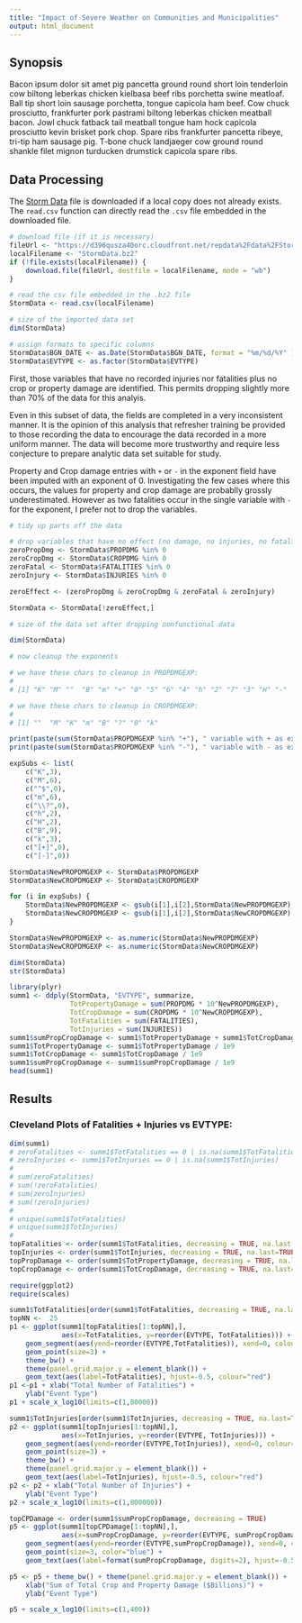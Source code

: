 ```yaml
---
title: "Impact of Severe Weather on Communities and Municipalities"
output: html_document
---
```


## Synopsis

Bacon ipsum dolor sit amet pig pancetta ground round short loin tenderloin cow
biltong leberkas chicken kielbasa beef ribs porchetta swine meatloaf. Ball tip
short loin sausage porchetta, tongue capicola ham beef. Cow chuck prosciutto,
frankfurter pork pastrami biltong leberkas chicken meatball bacon. Jowl chuck
fatback tail meatball tongue ham hock capicola prosciutto kevin brisket pork
chop. Spare ribs frankfurter pancetta ribeye, tri-tip ham sausage pig. T-bone
chuck landjaeger cow ground round shankle filet mignon turducken drumstick
capicola spare ribs.  

## Data Processing

The [Storm Data](https://d396qusza40orc.cloudfront.net/repdata%2Fdata%2FStormData.csv.bz2)
file is downloaded if a local copy does not already exists. The `read.csv` function
can directly read the `.csv` file embedded in the downloaded file.

```r

# download file (if it is necessary)
fileUrl <- "https://d396qusza40orc.cloudfront.net/repdata%2Fdata%2FStormData.csv.bz2"
localFilename <- "StormData.bz2"
if (!file.exists(localFilename)) {
    download.file(fileUrl, destfile = localFilename, mode = "wb")
} 

# read the csv file embedded in the .bz2 file
StormData <- read.csv(localFilename)

# size of the imported data set
dim(StormData)

# assign formats to specific columns
StormData$BGN_DATE <- as.Date(StormData$BGN_DATE, format = "%m/%d/%Y" )
StormData$EVTYPE <- as.factor(StormData$EVTYPE)


```

First, those variables that have no recorded injuries nor fatalities plus
no crop or property damage are identified. This permits dropping slightly more
than 70% of the data for this analyis.  

Even in this subset of data, the fields are completed in a very inconsistent
manner. It is the opinion of this analysis that refresher training be provided
to those recording the data to encourage the data recorded in a more uniform
manner. The data will become more trustworthy and require less conjecture to
prepare analytic data set suitable for study.  

Property and Crop damage entries with `+` or `-` in the exponent field have
been imputed with an exponent of 0. Investigating the few cases where this
occurs, the values for property and crop damage are probablly grossly
underestimated. However as two fatalities occur in the single variable with
`-` for the exponent, I prefer not to drop the variables.  

```r
# tidy up parts off the data

# drop variables that have no effect (no damage, no injuries, no fatalities)
zeroPropDmg <- StormData$PROPDMG %in% 0
zeroCropDmg <- StormData$CROPDMG %in% 0
zeroFatal <- StormData$FATALITIES %in% 0
zeroInjury <- StormData$INJURIES %in% 0

zeroEffect <- (zeroPropDmg & zeroCropDmg & zeroFatal & zeroInjury)

StormData <- StormData[!zeroEffect,]

# size of the data set after dropping nonfunctional data

dim(StormData)

# now cleanup the exponents

# we have these chars to cleanup in PROPDMGEXP:
#
# [1] "K" "M" ""  "B" "m" "+" "0" "5" "6" "4" "h" "2" "7" "3" "H" "-"

# we have these chars to cleanup in CROPDMGEXP:
#
# [1] ""  "M" "K" "m" "B" "?" "0" "k"

print(paste(sum(StormData$PROPDMGEXP %in% "+"), " variable with + as exponent for Property Damage"))
print(paste(sum(StormData$PROPDMGEXP %in% "-"), " variable with - as exponent for Property Damage"))

expSubs <- list(
    c("K",3),
    c("M",6),
    c("^$",0),
    c("m",6),
    c("\\?",0),
    c("h",2),
    c("H",2),
    c("B",9),
    c("k",3),
    c("[+]",0),
    c("[-]",0))

StormData$NewPROPDMGEXP <- StormData$PROPDMGEXP
StormData$NewCROPDMGEXP <- StormData$CROPDMGEXP

for (i in expSubs) {
    StormData$NewPROPDMGEXP <- gsub(i[1],i[2],StormData$NewPROPDMGEXP)
    StormData$NewCROPDMGEXP <- gsub(i[1],i[2],StormData$NewCROPDMGEXP)
}

StormData$NewPROPDMGEXP <- as.numeric(StormData$NewPROPDMGEXP)
StormData$NewCROPDMGEXP <- as.numeric(StormData$NewCROPDMGEXP)

dim(StormData)
str(StormData)

library(plyr)
summ1 <- ddply(StormData, "EVTYPE", summarize,
               TotPropertyDamage = sum(PROPDMG * 10^NewPROPDMGEXP),
               TotCropDamage = sum(CROPDMG * 10^NewCROPDMGEXP),
               TotFatalities = sum(FATALITIES),
               TotInjuries = sum(INJURIES))
summ1$sumPropCropDamage <- summ1$TotPropertyDamage + summ1$TotCropDamage
summ1$TotPropertyDamage <- summ1$TotPropertyDamage / 1e9
summ1$TotCropDamage <- summ1$TotCropDamage / 1e9
summ1$sumPropCropDamage <- summ1$sumPropCropDamage / 1e9
head(summ1)

```

## Results

### Cleveland Plots of Fatalities + Injuries vs EVTYPE:  

```r

dim(summ1)
# zeroFatalities <- summ1$TotFatalities == 0 | is.na(summ1$TotFatalities)
# zeroInjuries <- summ1$TotInjuries == 0 | is.na(summ1$TotInjuries)
# 
# sum(zeroFatalities)
# sum(!zeroFatalities)
# sum(zeroInjuries)
# sum(!zeroInjuries)
# 
# unique(summ1$TotFatalities)
# unique(summ1$TotInjuries)
# 
topFatalities <- order(summ1$TotFatalities, decreasing = TRUE, na.last = TRUE)
topInjuries <- order(summ1$TotInjuries, decreasing = TRUE, na.last=TRUE)
topPropDamage <- order(summ1$TotPropertyDamage, decreasing = TRUE, na.last=TRUE)
topCropDamage <- order(summ1$TotCropDamage, decreasing = TRUE, na.last=TRUE)

require(ggplot2)
require(scales)

summ1$TotFatalities[order(summ1$TotFatalities, decreasing = TRUE, na.last = TRUE)[1:25]]
topNN <-  25
p1 <- ggplot(summ1[topFatalities[1:topNN],],
             aes(x=TotFatalities, y=reorder(EVTYPE, TotFatalities))) +
    geom_segment(aes(yend=reorder(EVTYPE,TotFatalities)), xend=0, colour="grey50") +
    geom_point(size=3) +
    theme_bw() +
    theme(panel.grid.major.y = element_blank()) +
    geom_text(aes(label=TotFatalities), hjust=-0.5, colour="red")
p1 <-p1 + xlab("Total Number of Fatalities") +
    ylab("Event Type")
p1 + scale_x_log10(limits=c(1,80000))

summ1$TotInjuries[order(summ1$TotInjuries, decreasing = TRUE, na.last=TRUE)[1:25]]
p2 <- ggplot(summ1[topInjuries[1:topNN],],
             aes(x=TotInjuries, y=reorder(EVTYPE, TotInjuries))) +
    geom_segment(aes(yend=reorder(EVTYPE,TotInjuries)), xend=0, colour="grey50") +
    geom_point(size=3) +
    theme_bw() +
    theme(panel.grid.major.y = element_blank()) +
    geom_text(aes(label=TotInjuries), hjust=-0.5, colour="red")
p2 <- p2 + xlab("Total Number of Injuries") +
    ylab("Event Type")
p2 + scale_x_log10(limits=c(1,800000))

topCPDamage <- order(summ1$sumPropCropDamage, decreasing = TRUE)
p5 <- ggplot(summ1[topCPDamage[1:topNN],],
             aes(x=sumPropCropDamage, y=reorder(EVTYPE, sumPropCropDamage))) +
    geom_segment(aes(yend=reorder(EVTYPE,sumPropCropDamage)), xend=0, colour="blue") +
    geom_point(size=3, color="blue") +
    geom_text(aes(label=format(sumPropCropDamage, digits=2), hjust=-0.5))

p5 <- p5 + theme_bw() + theme(panel.grid.major.y = element_blank()) +
    xlab("Sum of Total Crop and Property Damage ($Billions)") +
    ylab("Event Type")

p5 + scale_x_log10(limits=c(1,400)) 
    
```